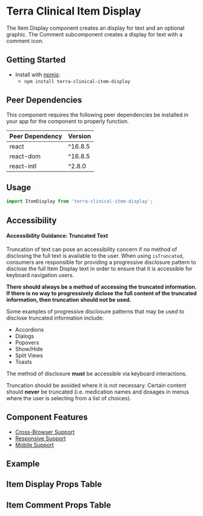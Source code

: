 


<Badge />

# Terra Clinical Item Display

The Item Display component creates an display for text and an optional graphic. The Comment subcomponent creates a display for text with a comment icon.

## Getting Started

- Install with [npmjs](https://www.npmjs.com):
  - `npm install terra-clinical-item-display`

<!-- AUTO-GENERATED-CONTENT:START Peer Dependencies -->
## Peer Dependencies

This component requires the following peer dependencies be installed in your app for the component to properly function.

| Peer Dependency | Version |
|-|-|
| react | ^16.8.5 |
| react-dom | ^16.8.5 |
| react-intl | ^2.8.0 |

<!-- AUTO-GENERATED-CONTENT:END -->

## Usage

``` jsx
import ItemDisplay from 'terra-clinical-item-display';
```

## Accessibility

<Notice variant="important" ariaLevel="3">

#### Accessibility Guidance: Truncated Text

Truncation of text can pose an accessibility concern if no method of disclosing the full text is available
to the user. When using `isTruncated`, consumers are responsible for providing a progressive disclosure pattern
 to disclose the full Item Display text in order to ensure that it is accessible for keyboard navigation users.

**There should always be a method of accessing the truncated information. If there is no way to progressively
diclose the full content of the truncated information, then truncation should not be used.**

Some examples of progressive disclosure patterns that may be used to disclose truncated information include:
- Accordions
- Dialogs
- Popovers
- Show/Hide
- Split Views
- Toasts

The method of disclosure **must** be accessible via keyboard interactions.

Truncation should be avoided where it is not necessary. Certain content should **never** be truncated (i.e. 
medication names and dosages in menus where  the user is selecting from a  list of choices).

</Notice>

## Component Features
* [Cross-Browser Support](https://engineering.cerner.com/terra-ui/about/terra-ui/component-standards#cross-browser-support)
* [Responsive Support](https://engineering.cerner.com/terra-ui/about/terra-ui/component-standards#responsive-support)
* [Mobile Support](https://engineering.cerner.com/terra-ui/about/terra-ui/component-standards#mobile-support)

## Example 
<TextStyles title="Item Display: Text styles"  />
<Icon title="Item Display: Icon" />
<IconText title="Item Display: Icon and Text" />
<DefaultComment title="Comment Item Display" />
<TextStyleMeaning title="Item Display: Text Style Meaning for Assistive Technology" />
<TruncatedText title="Item Display: Truncated Text with Show/Hide Button" />

## Item Display Props Table 
<ItemDisplayPropsTable />

## Item Comment Props Table
<CommentPropsTable />
